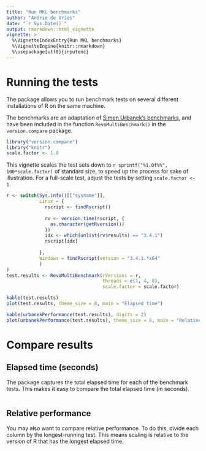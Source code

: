 ```yaml
---
title: "Run MKL benchmarks"
author: "Andrie de Vries"
date: "`r Sys.Date()`"
output: rmarkdown::html_vignette
vignette: >
  %\VignetteIndexEntry{Run MKL benchmarks}
  %\VignetteEngine{knitr::rmarkdown}
  %\usepackage[utf8]{inputenc}
---
```


# Running the tests

The package allows you to run benchmark tests on several different installations of R on the same machine.

The benchmarks are an adaptation of [Simon Urbanek's benchmarks](http://r.research.att.com/benchmarks/R-benchmark-25.R), and have been included in the function `RevoMultiBenchmark()` in the `version.compare` package.

```r
library("version.compare")
library("knitr")
scale.factor <- 1.0
```

This vignette scales the test sets down to `r sprintf("%1.0f%%", 100*scale.factor)` of standard size, to speed up the process for sake of illustration. For a full-scale test, adjust the tests by setting `scale.factor <- 1`.

```r

r <- switch(Sys.info()[["sysname"]],
            Linux = {
              rscript <- findRscript()
              
              rv <- version.time(rscript, {
                as.character(getRversion())
              })
              idx <- which(unlist(rv$results) == "3.4.1")
              rscript[idx]
              
            },
            Windows = findRscript(version = "3.4.1.*x64"
            )
)
test.results <- RevoMultiBenchmark(rVersions = r, 
                                   threads = c(1, 4, 8), 
                                   scale.factor = scale.factor)
```

```r
kable(test.results)
plot(test.results, theme_size = 8, main = "Elapsed time")
```

```r
kable(urbanekPerformance(test.results), digits = 2)
plot(urbanekPerformance(test.results), theme_size = 8, main = "Relative Performance")
```

# Compare results

## Elapsed time (seconds)

The package  captures the total elapsed time for each of the benchmark tests. This makes it easy to compare the total elapsed time (in seconds).


```r
```

## Relative performance

You may also want to compare relative performance. To do this, divide each column by the longest-running test. This means scaling is relative to the version of R that has the longest elapsed time.


```r
```
